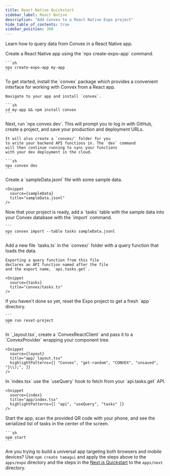 ```yaml
---
title: React Native Quickstart
sidebar_label: React Native
description: "Add Convex to a React Native Expo project"
hide_table_of_contents: true
sidebar_position: 300
---
```



Learn how to query data from Convex in a React Native app.

<StepByStep>
  <Step title="Create a React Native app">
    Create a React Native app using the `npx create-expo-app` command.

    ```sh
    npx create-expo-app my-app
    ```

  </Step>
  <Step title="Install the Convex client and server library">
    To get started, install the `convex`
    package which provides a convenient interface for working
    with Convex from a React app.

    Navigate to your app and install `convex`.

    ```sh
    cd my-app && npm install convex
    ```

  </Step>
  <Step title="Set up a Convex dev deployment">
    Next, run `npx convex dev`. This
    will prompt you to log in with GitHub,
    create a project, and save your production and deployment URLs.

    It will also create a `convex/` folder for you
    to write your backend API functions in. The `dev` command
    will then continue running to sync your functions
    with your dev deployment in the cloud.

    ```sh
    npx convex dev
    ```

  </Step>

  <Step title="Create sample data for your database">
    Create a `sampleData.jsonl`
    file with some sample data.

    <Snippet
      source={sampleData}
      title="sampleData.jsonl"
    />

  </Step>

  <Step title="Add the sample data to your database">
    Now that your project is ready, add a `tasks` table with the sample data into
    your Convex database with the `import` command.

    ```
    npx convex import --table tasks sampleData.jsonl
    ```

  </Step>

  <Step title="Expose a database query">
    Add a new file `tasks.ts` in the `convex/` folder
    with a query function that loads the data.

    Exporting a query function from this file
    declares an API function named after the file
    and the export name, `api.tasks.get`.

    <Snippet
      source={tasks}
      title="convex/tasks.ts"
    />

  </Step>

  <Step title="Reset the Expo project">
    If you haven't done so yet, reset the Expo project to get a fresh
    `app` directory.

    ```
    npm run reset-project
    ```

  </Step>

  <Step title="Connect the app to your backend">
    In `_layout.tsx`, create a `ConvexReactClient` and pass it to a `ConvexProvider`
    wrapping your component tree.

    <Snippet
      source={layout}
      title="app/_layout.tsx"
      highlightPatterns={[ "Convex", "get-random", "CONVEX", "unsaved", "}\\);", ]}
    />

  </Step>

  <Step title="Display the data in your app">
    In `index.tsx` use the `useQuery` hook to fetch
    from your `api.tasks.get` API.

    <Snippet
      source={index}
      title="app/index.tsx"
      highlightPatterns={[ "api", "useQuery", "tasks" ]}
    />

  </Step>

  <Step title="Start the app">
    Start the app, scan the provided QR code with your phone,
    and see the serialized list of tasks in the center of the screen.

    ```sh
    npm start
    ```

  </Step>
</StepByStep>

Are you trying to build a universal app targeting both browsers and mobile
devices? Use `npm create tamagui` and apply the steps above to the `apps/expo`
directory and the steps in the [Next.js Quickstart](/docs/quickstart/nextjs.mdx)
to the `apps/next` directory.
